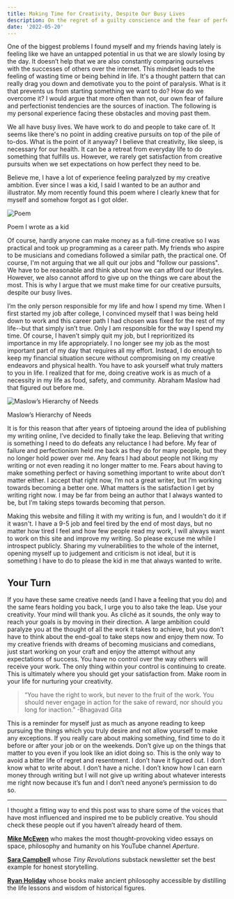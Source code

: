 ```yaml
---
title: Making Time for Creativity, Despite Our Busy Lives
description: On the regret of a guilty conscience and the fear of perfectionistic artists.
date: '2022-05-20'
---
```


One of the biggest problems I found myself and my friends having lately is feeling like we have an untapped potential in us that we are slowly losing by the day. It doesn’t help that we are also constantly comparing ourselves with the successes of others over the internet. This mindset leads to the feeling of wasting time or being behind in life. It's a thought pattern that can really drag you down and demotivate you to the point of paralysis. What is it that prevents us from starting something we want to do? How do we overcome it? I would argue that more often than not, our own fear of failure and perfectionist tendencies are the sources of inaction. The following is my personal experience facing these obstacles and moving past them.

We all have busy lives. We have work to do and people to take care of. It seems like there's no point in adding creative pursuits on top of the pile of to-dos. What is the point of it anyway? I believe that creativity, like sleep, is necessary for our health. It can be a retreat from everyday life to do something that fulfills us. However, we rarely get satisfaction from creative pursuits when we set expectations on how perfect they need to be.

Believe me, I have a lot of experience feeling paralyzed by my creative ambition. Ever since I was a kid, I said I wanted to be an author and illustrator. My mom recently found this poem where I clearly knew that for myself and somehow forgot as I got older.

![Poem](/images/poem.jpeg "Poem")
<figcaption>Poem I wrote as a kid</figcaption>

Of course, hardly anyone can make money as a full-time creative so I was practical and took up programming as a career path. My friends who aspire to be musicians and comedians followed a similar path, the practical one. Of course, I'm not arguing that we all quit our jobs and "follow our passions". We have to be reasonable and think about how we can afford our lifestyles. However, we also cannot afford to give up on the things we care about the most. This is why I argue that we must make time for our creative pursuits, despite our busy lives.

I’m the only person responsible for my life and how I spend my time. When I first started my job after college, I convinced myself that I was being held down to work and this career path I had chosen was fixed for the rest of my life--but that simply isn’t true. Only I am responsible for the way I spend my time. Of course, I haven’t simply quit my job, but I reprioritized its importance in my life appropriately. I no longer see my job as the most important part of my day that requires all my effort. Instead, I do enough to keep my financial situation secure without compromising on my creative endeavors and physical health. You have to ask yourself what truly matters to you in life. I realized that for me, doing creative work is as much of a necessity in my life as food, safety, and community. Abraham Maslow had that figured out before me.

![Maslow’s Hierarchy of Needs](/images/maslow.jpeg "Maslow's Hierarchy of Needs")
<figcaption>Maslow’s Hierarchy of Needs</figcaption>

It is for this reason that after years of tiptoeing around the idea of publishing my writing online, I’ve decided to finally take the leap. Believing that writing is something I need to do defeats any reluctance I had before. My fear of failure and perfectionism held me back as they do for many people, but they no longer hold power over me. Any fears I had about people not liking my writing or not even reading it no longer matter to me. Fears about having to make something perfect or having something important to write about don’t matter either. I accept that right now, I’m not a great writer, but I’m working towards becoming a better one. What matters is the satisfaction I get by writing right now. I may be far from being an author that I always wanted to be, but I’m taking steps towards becoming that person.

Making this website and filling it with my writing is fun, and I wouldn't do it if it wasn't. I have a 9-5 job and feel tired by the end of most days, but no matter how tired I feel and how few people read my work, I will always want to work on this site and improve my writing. So please excuse me while I introspect publicly. Sharing my vulnerabilities to the whole of the internet, opening myself up to judgement and criticism is not ideal, but it is something I have to do to please the kid in me that always wanted to write.

## Your Turn

If you have these same creative needs (and I have a feeling that you do) and the same fears holding you back, I urge you to also take the leap. Use your creativity. Your mind will thank you. As cliché as it sounds, the only way to reach your goals is by moving in their direction. A large ambition could paralyze you at the thought of all the work it takes to achieve, but you don’t have to think about the end-goal to take steps now and enjoy them now. To my creative friends with dreams of becoming musicians and comedians, just start working on your craft and enjoy the attempt without any expectations of success. You have no control over the way others will receive your work. The only thing within your control is continuing to create. This is ultimately where you should get your satisfaction from. Make room in your life for nurturing your creativity.

> “You have the right to work, but never to the fruit of the work. You should never engage in action for the sake of reward, nor should you long for inaction.” -Bhagavad Gita
> 

This is a reminder for myself just as much as anyone reading to keep pursuing the things which you truly desire and not allow yourself to make any exceptions. If you really care about making something, find time to do it before or after your job or on the weekends. Don’t give up on the things that matter to you even if you look like an idiot doing so. This is the only way to avoid a bitter life of regret and resentment. I don’t have it figured out. I don’t know what to write about. I don’t have a niche. I don’t know how I can earn money through writing but I will not give up writing about whatever interests me right now because it’s fun and I don’t need anyone’s permission to do so.

---

I thought a fitting way to end this post was to share some of the voices that have most influenced and inspired me to be publicly creative. You should check these people out if you haven’t already heard of them.

**[Mike McEwen](https://www.youtube.com/c/aperturescience)** 
who makes the most thought-provoking video essays on space, philosophy and humanity on his YouTube channel *Aperture*.

**[Sara Campbell](https://tinyrevolutions.substack.com/)** 
whose *Tiny Revolutions* substack newsletter set the best example for honest storytelling.

**[Ryan Holiday](https://www.goodreads.com/author/show/5775580.Ryan_Holiday)** 
whose books make ancient philosophy accessible by distilling the life lessons and wisdom of historical figures.

